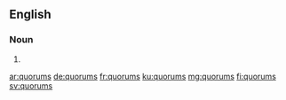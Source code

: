 {{also|Quorums}}
==English==

===Noun===
{{head|en|plural}}

# {{plural of|quorum|lang=en}}

[[ar:quorums]]
[[de:quorums]]
[[fr:quorums]]
[[ku:quorums]]
[[mg:quorums]]
[[fi:quorums]]
[[sv:quorums]]